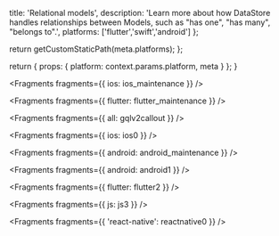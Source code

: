                   
  title: 'Relational models',
  description: 'Learn more about how DataStore handles relationships between Models, such as "has one", "has many", "belongs to".',
  platforms: ['flutter','swift','android']
};

  return getCustomStaticPath(meta.platforms);
};

  return {
    props: {
      platform: context.params.platform,
      meta
    }
  };
}
          



<Fragments fragments={{ ios: ios_maintenance }} />


<Fragments fragments={{ flutter: flutter_maintenance }} />


<Fragments fragments={{ all: gqlv2callout }} />


<Fragments fragments={{ ios: ios0 }} />


<Fragments fragments={{ android: android_maintenance }} />


<Fragments fragments={{ android: android1 }} />


<Fragments fragments={{ flutter: flutter2 }} />


<Fragments fragments={{ js: js3 }} />


<Fragments fragments={{ 'react-native': reactnative0 }} />
